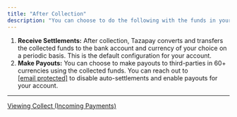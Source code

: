 ```yaml
---
title: "After Collection"
description: "You can choose to do the following with the funds in your collection accounts:"
---
```


1. **Receive Settlements:** After collection, Tazapay converts and transfers the collected funds to the bank account and currency of your choice on a periodic basis. This is the default configuration for your account.
2. **Make Payouts:** You can choose to make payouts to third-parties in 60+ currencies using the collected funds. You can reach out to [\[email protected\]](/cdn-cgi/l/email-protection#06757376766974724672677c6776677f2865696b) to disable auto-settlements and enable payouts for your account.

***

[Viewing Collect (Incoming Payments)](/docs/viewing-collect-incoming-payments)
